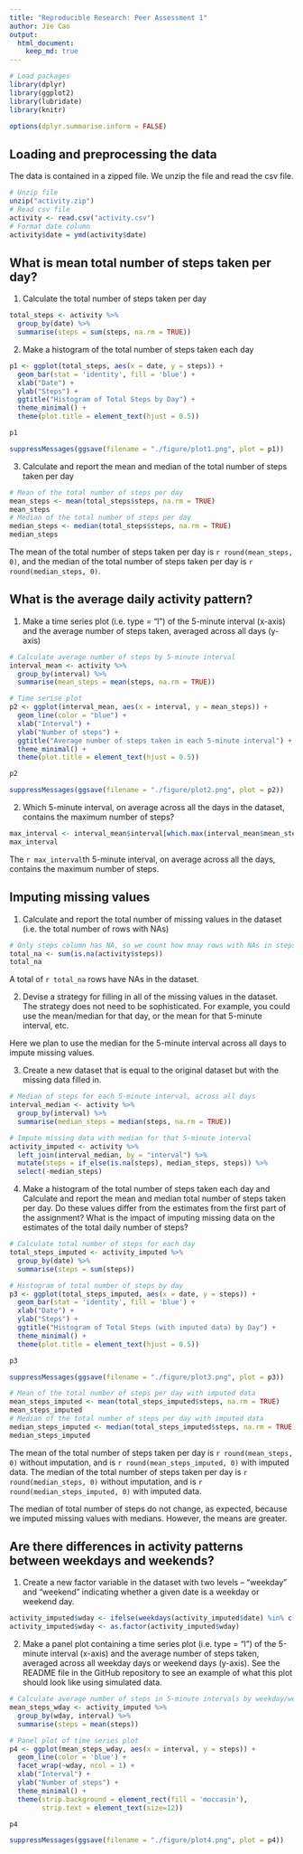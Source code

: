 ```yaml
---
title: "Reproducible Research: Peer Assessment 1"
author: Jie Cao
output: 
  html_document:
    keep_md: true
---
```


```r
# Load packages
library(dplyr)
library(ggplot2)
library(lubridate)
library(knitr)

options(dplyr.summarise.inform = FALSE)
```

## Loading and preprocessing the data

The data is contained in a zipped file. We unzip the file and read the csv file.

```r
# Unzip file
unzip("activity.zip")
# Read csv file
activity <- read.csv("activity.csv")
# Format date column
activity$date = ymd(activity$date)
```


## What is mean total number of steps taken per day?

1. Calculate the total number of steps taken per day

```r
total_steps <- activity %>% 
  group_by(date) %>% 
  summarise(steps = sum(steps, na.rm = TRUE))
```

2. Make a histogram of the total number of steps taken each day

```r
p1 <- ggplot(total_steps, aes(x = date, y = steps)) + 
  geom_bar(stat = 'identity', fill = 'blue') + 
  xlab("Date") + 
  ylab("Steps") + 
  ggtitle("Histogram of Total Steps by Day") + 
  theme_minimal() + 
  theme(plot.title = element_text(hjust = 0.5))

p1

suppressMessages(ggsave(filename = "./figure/plot1.png", plot = p1))
```

3. Calculate and report the mean and median of the total number of steps taken per day

```r
# Mean of the total number of steps per day
mean_steps <- mean(total_steps$steps, na.rm = TRUE)
mean_steps
# Median of the total number of steps per day
median_steps <- median(total_steps$steps, na.rm = TRUE)
median_steps
```

The mean of the total number of steps taken per day is `r round(mean_steps, 0)`, and the median of the total number of steps taken per day is `r round(median_steps, 0)`. 

## What is the average daily activity pattern?

1. Make a time series plot (i.e. type = "l") of the 5-minute interval (x-axis) and the average number of steps taken, averaged across all days (y-axis)

```r
# Calculate average number of steps by 5-minute interval
interval_mean <- activity %>% 
  group_by(interval) %>% 
  summarise(mean_steps = mean(steps, na.rm = TRUE))

# Time serise plot
p2 <- ggplot(interval_mean, aes(x = interval, y = mean_steps)) + 
  geom_line(color = "blue") + 
  xlab("Interval") + 
  ylab("Number of steps") + 
  ggtitle("Average number of steps taken in each 5-minute interval") + 
  theme_minimal() + 
  theme(plot.title = element_text(hjust = 0.5))

p2

suppressMessages(ggsave(filename = "./figure/plot2.png", plot = p2))
```


2. Which 5-minute interval, on average across all the days in the dataset, contains the maximum number of steps?

```r
max_interval <- interval_mean$interval[which.max(interval_mean$mean_steps)]
max_interval
```

The `r max_interval`th 5-minute interval, on average across all the days, contains the maximum number of steps.

## Imputing missing values

1. Calculate and report the total number of missing values in the dataset (i.e. the total number of rows with NAs)

```r
# Only steps column has NA, so we count how mnay rows with NAs in steps
total_na <- sum(is.na(activity$steps))
total_na
```

A total of `r total_na` rows have NAs in the dataset.

2. Devise a strategy for filling in all of the missing values in the dataset. The strategy does not need to be sophisticated. For example, you could use the mean/median for that day, or the mean for that 5-minute interval, etc.

Here we plan to use the median for the 5-minute interval across all days to impute missing values.

3. Create a new dataset that is equal to the original dataset but with the missing data filled in.

```r
# Median of steps for each 5-minute interval, across all days
interval_median <- activity %>% 
  group_by(interval) %>% 
  summarise(median_steps = median(steps, na.rm = TRUE))

# Impute missing data with median for that 5-minute interval
activity_imputed <- activity %>% 
  left_join(interval_median, by = "interval") %>% 
  mutate(steps = if_else(is.na(steps), median_steps, steps)) %>% 
  select(-median_steps)
```

4. Make a histogram of the total number of steps taken each day and Calculate and report the mean and median total number of steps taken per day. Do these values differ from the estimates from the first part of the assignment? What is the impact of imputing missing data on the estimates of the total daily number of steps?

```r
# Calculate total number of steps for each day
total_steps_imputed <- activity_imputed %>% 
  group_by(date) %>% 
  summarise(steps = sum(steps))

# Histogram of total number of steps by day
p3 <- ggplot(total_steps_imputed, aes(x = date, y = steps)) + 
  geom_bar(stat = 'identity', fill = 'blue') + 
  xlab("Date") + 
  ylab("Steps") + 
  ggtitle("Histogram of Total Steps (with imputed data) by Day") + 
  theme_minimal() + 
  theme(plot.title = element_text(hjust = 0.5))

p3

suppressMessages(ggsave(filename = "./figure/plot3.png", plot = p3))
```

```r
# Mean of the total number of steps per day with imputed data
mean_steps_imputed <- mean(total_steps_imputed$steps, na.rm = TRUE)
mean_steps_imputed
# Median of the total number of steps per day with imputed data
median_steps_imputed <- median(total_steps_imputed$steps, na.rm = TRUE)
median_steps_imputed
```

The mean of the total number of steps taken per day is `r round(mean_steps, 0)` without imputation, and is `r round(mean_steps_imputed, 0)` with imputed data. The median of the total number of steps taken per day is `r round(median_steps, 0)` without imputation, and is `r round(median_steps_imputed, 0)` with imputed data.

The median of total number of steps do not change, as expected, because we imputed missing values with medians. However, the means are greater. 

## Are there differences in activity patterns between weekdays and weekends?

1. Create a new factor variable in the dataset with two levels – “weekday” and “weekend” indicating whether a given date is a weekday or weekend day.

```r
activity_imputed$wday <- ifelse(weekdays(activity_imputed$date) %in% c("Saturday", "Sunday"), "weekend", "weekday")
activity_imputed$wday <- as.factor(activity_imputed$wday)
```


2. Make a panel plot containing a time series plot (i.e. type = "l") of the 5-minute interval (x-axis) and the average number of steps taken, averaged across all weekday days or weekend days (y-axis). See the README file in the GitHub repository to see an example of what this plot should look like using simulated data.

```r
# Calculate average number of steps in 5-minute intervals by weekday/weekend days
mean_steps_wday <- activity_imputed %>% 
  group_by(wday, interval) %>% 
  summarise(steps = mean(steps))

# Panel plot of time series plot
p4 <- ggplot(mean_steps_wday, aes(x = interval, y = steps)) + 
  geom_line(color = 'blue') + 
  facet_wrap(~wday, ncol = 1) + 
  xlab("Interval") + 
  ylab("Number of steps") + 
  theme_minimal() + 
  theme(strip.background = element_rect(fill = 'moccasin'), 
        strip.text = element_text(size=12))

p4

suppressMessages(ggsave(filename = "./figure/plot4.png", plot = p4))
```


